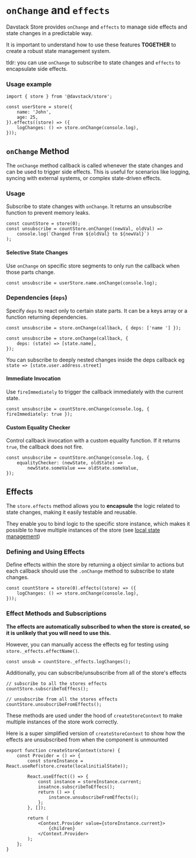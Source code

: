 # `onChange` and `effects`

Davstack Store provides `onChange` and `effects` to manage side effects and state changes in a predictable way.

It is important to understand how to use these features **TOGETHER** to create a robust state management system.

tldr: you can use `onChange` to subscribe to state changes and `effects` to encapsulate side effects.

### Usage example

```tsx
import { store } from '@davstack/store';

const userStore = store({
	name: 'John',
	age: 25,
}).effects((store) => ({
	logChanges: () => store.onChange(console.log),
}));
```

## `onChange` Method

The `onChange` method callback is called whenever the state changes and can be used to trigger side effects.
This is useful for scenarios like logging, syncing with external systems, or complex state-driven effects.

### Usage

Subscribe to state changes with `onChange`. It returns an unsubscribe function to prevent memory leaks.

```tsx
const countStore = store(0);
const unsubscribe = countStore.onChange((newVal, oldVal) =>
	console.log(`Changed from ${oldVal} to ${newVal}`)
);
```

#### Selective State Changes

Use `onChange` on specific store segments to only run the callback when those parts change.

```tsx
const unsubscribe = userStore.name.onChange(console.log);
```

### Dependencies (`deps`)

Specify `deps` to react only to certain state parts. It can be a keys array or a function returning dependencies.

```tsx
const unsubscribe = store.onChange(callback, { deps: ['name '] });
```

```tsx
const unsubscribe = store.onChange(callback, {
	deps: (state) => [state.name],
});
```

You can subscribe to deeply nested changes inside the deps callback eg `state => [state.user.address.street]`

#### Immediate Invocation

Use `fireImmediately` to trigger the callback immediately with the current state.

```tsx
const unsubscribe = countStore.onChange(console.log, { fireImmediately: true });
```

#### Custom Equality Checker

Control callback invocation with a custom equality function. If it returns `true`, the callback does not fire.

```tsx
const unsubscribe = countStore.onChange(console.log, {
	equalityChecker: (newState, oldState) =>
		newState.someValue === oldState.someValue,
});
```

## Effects

The `store.effects` method allows you to **encapsule** the logic related to state changes, making it easily testable and reusable.

They enable you to bind logic to the specific store instance, which makes it possible to have multiple instances of the store (see [local state management](/store/local-state-management))

### Defining and Using Effects

Define effects within the store by returning a object similar to actions but each callback should use the `.onChange` method to subscribe to state changes.

```tsx
const countStore = store(0).effects((store) => ({
	logChanges: () => store.onChange(console.log),
}));
```

### Effect Methods and Subscriptions

**The effects are automatically subscribed to when the store is created, so it is unlikely that you will need to use this.**

However, you can manually access the effects eg for testing using `store._effects.effectName()`.

```tsx
const unsub = countStore._effects.logChanges();
```

Additionally, you can subscribe/unsubscribe from all of the store's effects

```tsx
// subscribe to all the stores effects
countStore.subscribeToEffecs();

// unsubscribe from all the stores effects
countStore.unsubscribeFromEffects();
```

These methods are used under the hood of `createStoreContext` to make multiple instances of the store work correctly.

Here is a super simplified version of `createStoreContext` to show how the effects are unsubscribed from when the component is unmounted

```tsx
export function createStoreContext(store) {
	const Provider = () => {
		const storeInstance = React.useRef(store.create(localinitialState));

		React.useEffect(() => {
			const instance = storeInstance.current;
			insatnce.subscribeToEffecs();
			return () => {
				instance.unsubscribeFromEffects();
			};
		}, []);

		return (
			<Context.Provider value={storeInstance.current}>
				{children}
			</Context.Provider>
		);
	};
}
```
